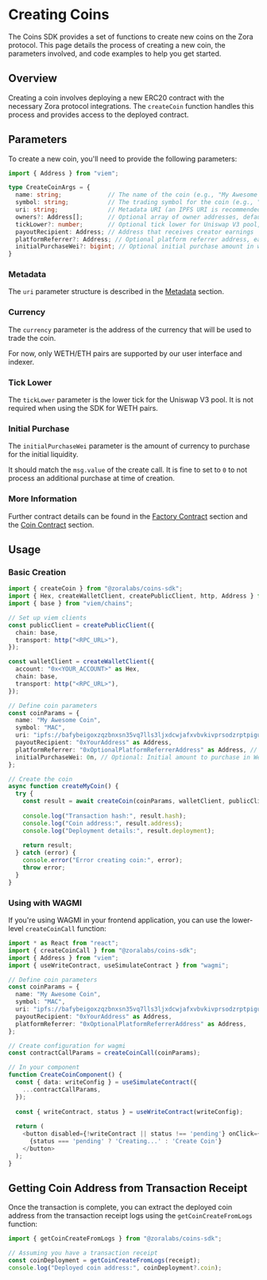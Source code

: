 # Creating Coins

The Coins SDK provides a set of functions to create new coins on the Zora protocol. This page details the process of creating a new coin, the parameters involved, and code examples to help you get started.

## Overview

Creating a coin involves deploying a new ERC20 contract with the necessary Zora protocol integrations. The `createCoin` function handles this process and provides access to the deployed contract.

## Parameters

To create a new coin, you'll need to provide the following parameters:

```ts twoslash
import { Address } from "viem";

type CreateCoinArgs = {
  name: string;             // The name of the coin (e.g., "My Awesome Coin")
  symbol: string;           // The trading symbol for the coin (e.g., "MAC")
  uri: string;              // Metadata URI (an IPFS URI is recommended)
  owners?: Address[];       // Optional array of owner addresses, defaults to [payoutRecipient]
  tickLower?: number;       // Optional tick lower for Uniswap V3 pool, defaults to -199200
  payoutRecipient: Address; // Address that receives creator earnings
  platformReferrer?: Address; // Optional platform referrer address, earns referral fees
  initialPurchaseWei?: bigint; // Optional initial purchase amount in wei
}
```

### Metadata

The `uri` parameter structure is described in the [Metadata](/coins/sdk/metadata) section.

### Currency

The `currency` parameter is the address of the currency that will be used to trade the coin.

For now, only WETH/ETH pairs are supported by our user interface and indexer.

### Tick Lower

The `tickLower` parameter is the lower tick for the Uniswap V3 pool. It is not required when using the SDK for WETH pairs.

### Initial Purchase

The `initialPurchaseWei` parameter is the amount of currency to purchase for the initial liquidity.

It should match the `msg.value` of the create call. It is fine to set to `0` to not process an additional purchase at time of creation.

### More Information

Further contract details can be found in the [Factory Contract](/coins/contracts/factory) section and the [Coin Contract](/coins/contracts/coin) section.


## Usage

### Basic Creation

```ts twoslash
import { createCoin } from "@zoralabs/coins-sdk";
import { Hex, createWalletClient, createPublicClient, http, Address } from "viem";
import { base } from "viem/chains";

// Set up viem clients
const publicClient = createPublicClient({
  chain: base,
  transport: http("<RPC_URL>"),
});

const walletClient = createWalletClient({
  account: "0x<YOUR_ACCOUNT>" as Hex,
  chain: base,
  transport: http("<RPC_URL>"),
});

// Define coin parameters
const coinParams = {
  name: "My Awesome Coin",
  symbol: "MAC",
  uri: "ipfs://bafybeigoxzqzbnxsn35vq7lls3ljxdcwjafxvbvkivprsodzrptpiguysy",
  payoutRecipient: "0xYourAddress" as Address,
  platformReferrer: "0xOptionalPlatformReferrerAddress" as Address, // Optional
  initialPurchaseWei: 0n, // Optional: Initial amount to purchase in Wei
};

// Create the coin
async function createMyCoin() {
  try {
    const result = await createCoin(coinParams, walletClient, publicClient);
    
    console.log("Transaction hash:", result.hash);
    console.log("Coin address:", result.address);
    console.log("Deployment details:", result.deployment);
    
    return result;
  } catch (error) {
    console.error("Error creating coin:", error);
    throw error;
  }
}
```

### Using with WAGMI

If you're using WAGMI in your frontend application, you can use the lower-level `createCoinCall` function:

```typescript
import * as React from "react";
import { createCoinCall } from "@zoralabs/coins-sdk";
import { Address } from "viem";
import { useWriteContract, useSimulateContract } from "wagmi";

// Define coin parameters
const coinParams = {
  name: "My Awesome Coin",
  symbol: "MAC",
  uri: "ipfs://bafybeigoxzqzbnxsn35vq7lls3ljxdcwjafxvbvkivprsodzrptpiguysy",
  payoutRecipient: "0xYourAddress" as Address,
  platformReferrer: "0xOptionalPlatformReferrerAddress" as Address,
};

// Create configuration for wagmi
const contractCallParams = createCoinCall(coinParams);

// In your component
function CreateCoinComponent() {
  const { data: writeConfig } = useSimulateContract({
    ...contractCallParams,
  });
  
  const { writeContract, status } = useWriteContract(writeConfig);
  
  return (
    <button disabled={!writeContract || status !== 'pending'} onClick={() => writeContract?.()}>
      {status === 'pending' ? 'Creating...' : 'Create Coin'}
    </button>
  );
}
```

## Getting Coin Address from Transaction Receipt

Once the transaction is complete, you can extract the deployed coin address from the transaction receipt logs using the `getCoinCreateFromLogs` function:

```typescript
import { getCoinCreateFromLogs } from "@zoralabs/coins-sdk";

// Assuming you have a transaction receipt
const coinDeployment = getCoinCreateFromLogs(receipt);
console.log("Deployed coin address:", coinDeployment?.coin);
```